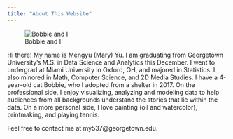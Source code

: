 ```yaml
---
title: "About This Website"
---
```


![Bobbie and I](/Users/Mary/Desktop/ANLY 503/ANLY503_Portfolio/img/self.jpeg){height=30%;width=30%}


Hi there! My name is Mengyu (Mary) Yu. I am graduating from Georgetown University's M.S. in Data Science and Analytics this December. I went to undergrad at Miami University in Oxford, OH, and majored in Statistics. I also minored in Math, Computer Science, and 2D Media Studies. I have a 4-year-old cat Bobbie, who I adopted from a shelter in 2017. On the professional side, I enjoy visualizing, analyzing and modeling data to help audiences from all backgrounds understand the stories that lie within the data. On a more personal side, I love painting (oil and watercolor), printmaking, and playing tennis.

Feel free to contact me at my537@georgetown.edu. 